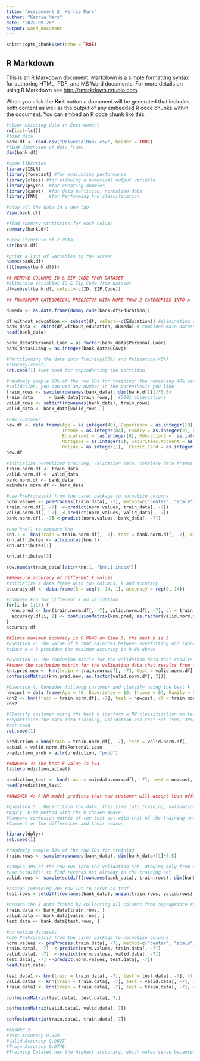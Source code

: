 ---
title: "Assignment 2  Kerrie Mars"
author: "Kerrie Mars"
date: "2022-09-26"
output: word_document
---

```{r setup, include=FALSE}
knitr::opts_chunk$set(echo = TRUE)
```

## R Markdown

This is an R Markdown document. Markdown is a simple formatting syntax for authoring HTML, PDF, and MS Word documents. For more details on using R Markdown see <http://rmarkdown.rstudio.com>.

When you click the **Knit** button a document will be generated that includes both content as well as the output of any embedded R code chunks within the document. You can embed an R code chunk like this:

```{r}
#clear existing data in Environment
rm(list=ls())
#load data
bank.df <- read.csv("UniversalBank.csv", header = TRUE)
#find dimension of data frame
dim(bank.df)

#open libraries
library(ISLR)
library(forecast) #for evaluating performance
library(class) #for allowing a numerical output variable
library(psych)  #for creating dummies
library(caret)  #for data partition, normalize data
library(FNN)    #for Performing knn classification

#show all the data in a new tab
View(bank.df)

#find summary statistics for each column
summary(bank.df)

#view structure of r data
str(bank.df)

#print a list of variables to the screen
names(bank.df)
t(t(names(bank.df)))

## REMOVE COLUMNS ID & ZIP CODE FROM DATASET
#eliminate variables ID & Zip Code from dataset  
df=subset(bank.df, select=-c(ID, ZIP.Code))

## TRANSFORM CATEGORICAL PREDICTOR WITH MORE THAN 2 CATEGORIES INTO A  DUMMY VARIABLE

dumedu <- as.data.frame(dummy.code(bank.df$Education))

df_without_education <- subset(df, select=-c(Education)) #eliminating education variable
bank_data <- cbind(df_without_education, dumedu) # combined main dataset
head(bank_data)

bank_data$Personal.Loan = as.factor(bank_data$Personal.Loan)
bank_data$CCAvg = as.integer(bank_data$CCAvg)

#Partitioning the data into Training(60%) and Validation(40%)
#library(caret)
set.seed(1) #set seed for reproducting the partition

#randomly sample 60% of the row IDs for training; the remaining 40% serve as
#validation, you can use any number in the parenthesis you like
train_rows <- sample(rownames(bank_data), dim(bank.df)[1]*0.6)
train_data      = bank_data[train_rows,]  #3001 observations
valid_rows <- setdiff(rownames(bank_data), train_rows)
valid_data <- bank_data[valid_rows, ]

#new customer
new.df <- data.frame(Age = as.integer(40), Experience = as.integer(10),
                     Income = as.integer(84), Family = as.integer(2), CCAvg = as.integer(2),
                     Education1 =  as.integer(0), Education2 =  as.integer(1), Education3 =  as.integer(0),
                     Mortgage = as.integer(0), Securities.Account = as.integer(0), CD.Account = as.integer(0),
                     Online = as.integer(1),  Credit.Card = as.integer(1))
new.df

#initialize normalized training, validation data, complete data frames to originals
train.norm.df <- train_data
valid.norm.df <- valid_data
bank.norm.df <- bank_data
maindata.norm.df <- bank_data

#use PreProcess() from the caret package to normalize columns
norm.values <- preProcess(train_data[, -7], method=c("center", "scale"))
train.norm.df[, -7]  <-predict(norm.values, train_data[, -7])
valid.norm.df[, -7]  <-predict(norm.values, valid_data[, -7])
bank.norm.df[, -7] <-predict(norm.values, bank_data[, -7])

#use knn() to compute knn
knn.1 <- knn(train = train.norm.df[, -7], test = bank.norm.df[, -7], cl = train.norm.df[, 7], k=5, prob=TRUE)
knn.attributes <- attributes(knn.1)
knn.attributes[1]

knn.attributes[3]

row.names(train_data)[attr(knn.1, "knn.1.index")]

##Measure accuracy of different k values
#initialize a data frame with two columns: k and accuracy
accuracy.df <- data.frame(k = seq(1, 14, 1), accuracy = rep(0, 14))

#compute knn for different k on validation
for(i in 1:14) {
  knn.pred <- knn(train.norm.df[, -7], valid.norm.df[, -7], cl = train.norm.df[, 7], k = i)
  accuracy.df[i, 2] <- confusionMatrix(knn.pred, as.factor(valid.norm.df[,7]))$overall[1]
}
accuracy.df

##Since maximum accuracy is 0.9640 on line 3, the best k is 3
#Question 2: The value of k that balances between overfitting and ignoring the predictor information is k = 3
#since k = 3 provides the maximum accuracy in k-NN above

#Question 3: The confusion matrix for the validation data that results from using the best k is below, k=3:
##show the confusion matrix for the validation data that results from using the best k
knn.pred.new <- knn(train = train.norm.df[, -7], test = valid.norm.df[, -7], cl = train.norm.df[, 7], k=3, prob=TRUE)
confusionMatrix(knn.pred.new, as.factor(valid.norm.df[, 7]))

#Question 4: Consider followng customer and classify using the best k
newcust = data.frame(Age = 40, Experience = 10, Income = 84, Family = 2, CCAvg = 2, Education_1 = 0, Education_2 = 1, Education_3 = 0, Mortgage = 0, Securities.Account = 0, CD.Account = 0, Online = 1, CreditCard = 1)
knn2 <- knn(train = train.norm.df[, -7], test = newcust, cl = train.norm.df[,7], k=3, prob=TRUE)
knn2

#Classify customer using the best k (perform k-NN classification on test data)
#repartition the data into training, validation and test set (50%, 30%, 20%) and apply k-NN method with k chosen above
#set seed
set.seed(1)

prediction <-knn(train = train.norm.df[, -7], test = valid.norm.df[, -7], cl = train.norm.df[, 7], k = 3, prob=TRUE)
actual = valid.norm.df$Personal.Loan
prediction_prob = attr(prediction, "prob")

##ANSWER 3: The best k value is k=3
table(prediction,actual)

prediction_test <- knn(train = maindata.norm.df[, -7], test = newcust, cl = maindata.norm.df[, 7], k=1, prob=TRUE)
head(prediction_test)

##ANSWER 4: k-NN model predicts that new customer will accept loan offer

#Question 5:  Repartition the data, this time into training, validation and test sets (50%, 30%, 20%)
#Apply  k-NN method with the k chosen above
#Compare confusion matrix of the test set with that of the training and validation sets
#Comment on the differences and their reason

library(dplyr)
set.seed(1)

#randomly sample 50% of the row IDs for training
train.rows <- sample(rownames(bank_data), dim(bank_data)[1]*0.5)

#sample 30% of the row IDs into the validation set, drawing only from records not already in training set
#use setdiff() to find records not already in the training set
valid.rows <- sample(setdiff(rownames(bank_data), train.rows), dim(bank_data)[1]*0.3)

#assign remaining 20% row IDs to serve as test
test.rows = setdiff(rownames(bank_data), union(train.rows, valid.rows))

#create the 3 data frames by collecting all columns from appropriate rows
train.data <- bank_data[train.rows, ]
valid.data <- bank_data[valid.rows, ]
test.data <- bank_data[test.rows, ]

#normalize datasets
#use PreProcess() from the caret package to normalize columns
norm.values <- preProcess(train.data[, -7], method=c("center", "scale"))
train.data[, -7]  <-predict(norm.values, train.data[, -7])
valid.data[, -7]  <-predict(norm.values, valid.data[, -7])
test.data[, -7] <-predict(norm.values, test.data[, -7])
head(test.data)

test.data1 <- knn(train = train.data[, -7], test = test.data[, -7], cl = train.data[, 7], k=3, prob=TRUE)
valid.data1 <- knn(train = train.data[, -7], test = valid.data[, -7], cl = train.data[, 7], k=3, prob=TRUE)
train.data1 <- knn(train = train.data[, -7], test = train.data[, -7], cl = train.data[, 7], k=3, prob=TRUE)

confusionMatrix(test.data1, test.data[, 7])

confusionMatrix(valid.data1, valid.data[, 7])

confusionMatrix(train.data1, train.data[, 7])

#ANSWER 5: 
#Test Accuracy 0.959
#Valid Accuracy 0.9627
#Train Accuracy 0.9748
#Training Dataset has the highest acccuracy, which makes sense because we drew the most data into the training set at 50%
```

